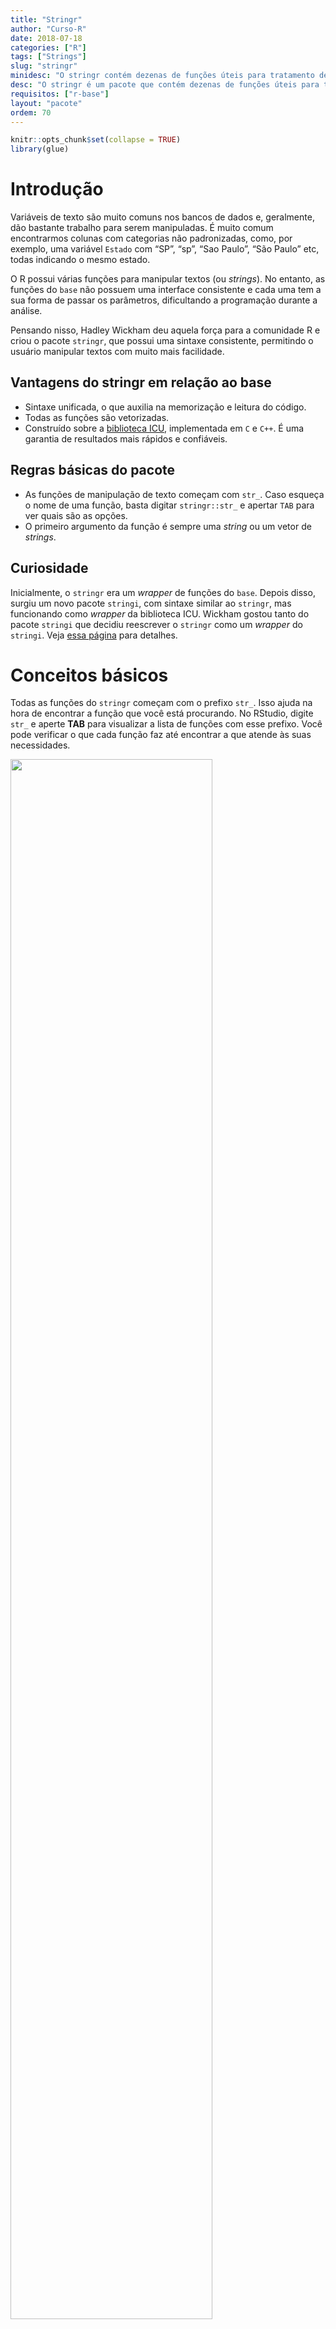 ```yaml
---
title: "Stringr"
author: "Curso-R"
date: 2018-07-18
categories: ["R"]
tags: ["Strings"]
slug: "stringr"
minidesc: "O stringr contém dezenas de funções úteis para tratamento de strings no R."
desc: "O stringr é um pacote que contém dezenas de funções úteis para tratamento de cadeia de caracteres no R. Sempre que precisar de algo relacionado a esse assunto, procure esse pacote."
requisitos: ["r-base"]
layout: "pacote"
ordem: 70
---
```


```r
knitr::opts_chunk$set(collapse = TRUE)
library(glue)
```

# Introdução

Variáveis de texto são muito comuns nos bancos de dados e, geralmente, dão bastante trabalho para serem manipuladas. É muito comum encontrarmos colunas com categorias não padronizadas, como, por exemplo, uma variável `Estado` com "SP", "sp", "Sao Paulo", "São Paulo" etc, todas indicando o mesmo estado.

O R possui várias funções para manipular textos (ou *strings*). No entanto, as funções do `base` não possuem uma interface consistente e cada uma tem a sua forma de passar os parâmetros, dificultando a programação durante a análise.

Pensando nisso, Hadley Wickham deu aquela força para a comunidade R e criou o pacote `stringr`, que possui uma sintaxe consistente, permitindo o usuário manipular textos com muito mais facilidade.

## Vantagens do stringr em relação ao base

- Sintaxe unificada, o que auxilia na memorização e leitura do código.
- Todas as funções são vetorizadas.
- Construído sobre a [biblioteca ICU](http://site.icu-project.org/), implementada em `C` e `C++`. É uma garantia de resultados mais rápidos e confiáveis.

## Regras básicas do pacote

- As funções de manipulação de texto começam com `str_`. Caso esqueça o nome de uma função, basta digitar `stringr::str_` e apertar `TAB` para ver quais são as opções.
- O primeiro argumento da função é sempre uma *string* ou um vetor de *strings*.

## Curiosidade

Inicialmente, o `stringr` era um *wrapper* de funções do `base`. Depois disso, 
surgiu um novo pacote `stringi`, com sintaxe similar ao `stringr`, mas funcionando como *wrapper* da biblioteca ICU. Wickham gostou tanto do pacote `stringi` 
que decidiu reescrever o `stringr` como um *wrapper* do `stringi`. 
Veja [essa página](https://github.com/tidyverse/stringr/blob/master/NEWS.md) para detalhes.

# Conceitos básicos

Todas as funções do `stringr` começam com o prefixo `str_`. Isso ajuda na hora de 
encontrar a função que você está procurando. No RStudio, digite `str_` e
aperte **TAB** para visualizar a lista de funções com esse prefixo. Você pode verificar o que cada função faz até encontrar a que atende às suas necessidades.

<img src="/material/stringr/figures/str_tab.png" style="width: 80%;">

Nesta seção, vamos utilizar as funções mais simples do `stringr`. Em seguida, vamos falar um pouco de regex e então veremos funções mais avançadas do pacote.

Antes de mais nada, instale e carregue o pacote `stringr`.

```r
install.packages("stringr")
```

```r
library(stringr)
```

## str_length

A função mais simples do `stringr()` é a função `str_length()`. Esta função recebe como argumento um vetor de *strings* e retorna o número de caracteres de cada *string*. Repare que o espaço `" "` é considerado um caracter.

```r
str_length("São Paulo")
str_length(c("São Paulo", "Rio de Janeiro", 
             "Rio Grande do Norte", "Acre"))

```

Note que `str_length()` é diferente de `length()`. O primeiro retorna o número de caracteres e o segundo retorna o comprimento do objeto. Isso fica mais claro no seguinte exemplo:

```r
s <- c("São Paulo", "Rio de Janeiro", 
       "Rio Grande do Norte", "Acre")

str_length(s)
length(s)
```

A função `str_length()` retornou um vetor com o número de caracteres de cada elemento do vetor `s`, enquanto `length()` retornou o comprimento do vetor `s`.

## str_to_upper, str_to_lower, str_to_title

Essas funções servem para modificar a caixa das letras. Veja alguns exemplos:

```r
s <- "Somos a curso-r"
str_to_lower(s)
str_to_upper(s)
str_to_title(s)
```

## str_trim

É muito comum encontrar textos que vêm com espaços a mais, principalmente de dados
provenientes de formulários em que cada usuário escreve da forma que prefere. Isso é um problema pois cria categorias diferentes para valores que deveriam ser iguais. Espaços antes e após o texto são especialmente chatos, pois pode ser difícil detectá-los.

```r
s <- c("M", "F", "F", " M", " F ", "M")
as.factor(s)
```

A função `str_trim()` ajuda removendo os espaços excedentes antes e depois da string.

```r
string_aparada <- str_trim(s)
as.factor(string_aparada)
```

## str_sub

Não é raro você precisar obter uma parte fixa de uma *string*, como, por exemplo, manipular textos da forma:

```r
s <- c("01-Feminino", "02-Masculino", "03-Indefinido")
```

Você pode querer apenas a parte final da string. Neste caso, pode usar a função `str_sub()`.

```r
str_sub(s, start = 4) # pegar do quarto até o último caractere
```

Também é possível obter apenas os números.

```r
str_sub(s, end = 2) # pegar apenas os dois primeiros caracteres
```

Em outros casos você precisa obter os últimos 2 caracteres.

```r
s <- c("Feminino-01", "Masculino-02", "Indefinido-03")
str_sub(s, end = -4)
str_sub(s, start = -2)
```

É possível usar os argumentos `start` e `end` conjuntamente.

```r
s <- c("__SP__", "__MG__", "__RJ__")
str_sub(s, 3, 4)
```

## str_c

Concatena *strings* em uma única string.

```r

string1 <- "O valor p é: "
string2 <- 0.03

str_c(string1, string2)     # Números serão transformados em caracteres.


# Pode misturar objetos com strings definidas diretamente na função.

string1 <- "Brigadeiro"
string2 <- "bom"
string3 <- "melhor"

str_c(string1, " é a prova de que não existe nada tão ", string2,
      " que não pode ficar ", string3, ".")

# A função é vetorizada.

string1 <- c("Brigadeiro", "A política brasileira")
string2 <- c("bom", "ruim")
string3 <- c("melhor", "pior")

str_c(string1, " é a prova de que não existe nada tão ", string2,
      " que não pode ficar ", string3, ".")

# Pode ser usada para "criar código". 

variaveis <- names(mtcars)
variaveis

variaveis_explicativas <- str_c(variaveis[-1], collapse = " + ")

formula <- str_c(variaveis[1], " ~ ", variaveis_explicativas)
formula
as.formula

# Modeloo linear (Off-topic)
fit <- lm(formula, data = mtcars)
summary(fit)
```

Essas são as funções mais simples do pacote `stringr` e não exigem nenhum conhecimento de **expressões regulares**. Note que nenhuma delas possui o parâmetro `pattern`. Você verá como especificar esse parâmetro nas próximas seções. 

# Expressões Regulares

Trabalhar com textos exige um certo conhecimento de [expressões regulares](https://pt.wikipedia.org/wiki/Express%C3%A3o_regular). As expressões regulares --- ou simplesmente **regex** --- permitem identificar conjuntos de caracteres, palavras e outros padrões por meio de uma sintaxe concisa. 

O `stringr` utiliza regex da forma descrita [neste documento](http://www.gagolewski.com/software/stringi/manual/?manpage=stringi-search-regex). A própria [definição](https://stat.ethz.ch/R-manual/R-devel/library/base/html/regex.html) de regex do R é um ótimo manual.

Vamos estudar expressões regulares por meio de exemplos e da função `str_detect()`. Ela retorna `TRUE` se uma *string* atende a uma expressão regular e `FALSE` caso contrário. Por exemplo:

```r
str_detect("sao paulo", pattern = "paulo$")
str_detect("sao paulo sp", pattern = "paulo$")
```

A regex/pattern "paulo\$" indica que o texto deve ser terminado em "paulo". Existem diversos caracteres auxiliares que vão auxiliar na manipulação dos textos, assim como o "\$". Importante: o valor passado para o argumento `pattern` de qualquer função do pacote `stringr` será entendido como uma regex.

A tabela abaixo mostra a aplicação de cinco regex em seis *strings* distintas.

- '^ban' reconhece apenas o que começa exatamente com "ban".
- 'b ?an' reconhece tudo que tenha "ban", com ou sem espaço entre o "b" e o "a".
- 'ban' reconhece tudo que tenha "ban", mas não ignora case.
- BAN' reconhece tudo que tenha "BAN", mas não ignora case.
- 'ban$' reconhece apenas o que termina exatamente em "ban"

```r
s <- c('ban', 'banana', 'abandonado', 'pranab anderson', 'BANANA', 
            'ele levou ban')

expressoes <- list(
  'ban', # reconhece tudo que tenha "ban", mas não ignora case
  'BAN', # reconhece tudo que tenha "BAN", mas não ignora case
  'ban$', # reconhece apenas o que termina exatamente em "ban"
  '^ban', # reconhece apenas o que começa exatamente com "ban"
  'b ?an' # reconhece tudo que tenha "ban", com ou sem espaço entre o "b" e o "a"
)
```


```r
library(purrr)
library(dplyr)
library(tidyr)
list(strings = s, expressoes = expressoes) %>%
  cross_d() %>%
  distinct() %>%
  mutate(detect = str_detect(s, expressoes)) %>%
  spread(expressoes, detect) %>%
  knitr::kable()
```

## Quantificadores

Os caracteres `+`, `*` e `{x,y}` indicam quantas vezes um padrão se repete:

- `ey+` significa `e` e depois `y` "**uma vez** ou mais". Por exemplo, reconhece `hey`, `heyy`, `a eyyy`, mas não reconhece `e`, `y` nem `yy`.
- `ey*` significa "**nenhuma vez** ou mais". Por exemplo, reconhece `hey`, `heyy`, `a eyyy` e `e`, mas não reconhece `y` nem `yy`.
- `ey{3}` significa "exatamente três vezes". Por exemplo, reconhece `eyyy` e `eyyyy`, mas não reconhece `eyy`.
- `ey{1,3}` significa "entre uma e três vezes".

Para aplicar um quantificador a um conjunto de caracteres, use parênteses. Por exemplo, `(ey )+` reconhece `ey ey `.

## Conjuntos

Colocando caracteres dentro de `[]`, reconhecemos quaisquer caracteres desse conjunto. Alguns exemplos práticos:

- `[Cc]asa` para reconhecer "casa" em maiúsculo ou minúsculo.
- `[0-9]` para reconhecer somente números. O mesmo vale para letras `[a-z]`, `[A-Z]`, `[a-zA-Z]` etc.
- O símbolo `^` dentro do colchete significa negação. Por exemplo, `[^0-9]` significa pegar tudo o que não é número.
- O símbolo `.` fora do colchete indica "qualquer caractere", mas dentro do colchete é apenas ponto.
- Use `[[:space:]]+` para reconhecer espaços e `[[:punct:]]+` para reconhecer pontuações.

## Miscelânea

- Use `abjutils::rm_accent()` para retirar os acentos de um texto.
- Use `|` para opções. Por exemplo, `desfavor|desprov` reconhece tanto "desfavorável" quanto "desprovido"
- O código `\n` pula linha, `\f` é final da página, `\t` é tab. Use `\` para transformar caracteres especiais em literais.
- Use as funções `tolower()` e `toupper()` para mudar o case de uma *string*. 

A lista de possibilidades com expressões regulares é extensa. 
Um bom lugar para testar o funcionamento das regex é o [regex101](https://regex101.com/).

# Funções avançadas

Agora que já vimos as funções básicas do `stringr` e aprendemos um pouco de regex, vamos às funções mais avançadas. Basicamente, essas funções buscarão `patterns` em um vetor de *strings* e farão alguma coisa quando encontrá-lo.

Como já vimos na sessão sobre regex, a função mais simples que possui o argumento
`pattern=` é a `str_detect()`.

## str_detect()` 

Retorna `TRUE` se a regex é compatível com a string e `FALSE` caso contrário.

```r
library(stringr)
str_detect("sao paulo", pattern = "paulo$")
str_detect("sao paulo sp", pattern = "paulo$")
```

## str_replace() e str_replace_all() 

Substituem um padrão (ou todos) encontrado para um outro padrão.

```r
titulos <- c("o arqueiro", "o andarilho", "o herege")

# remove a primeira vogal de cada string
str_replace(titulos, "[aeiou]", "") 

# substitui todas as vogais por "-"
str_replace_all(titulos, "[aeiou]", "-") 

s <- "--    ffffWda, --- unWvers--    e    tud-  maWs"

# substitui o primeiro f (ou f"s) por "v"
s <- str_replace(s, "f+", "v")
s

# substitui o primeiro hífen (ou hífens) por "A"
s <- str_replace(s, "-+", "A")
s

# substitui todos os hífens (um ou mais) por somente "o"
s <- str_replace_all(s, "-+", "o") 
s

# substitui "W" por "i"
s <- str_replace_all(s, "W", "i") 
s

# tirar espaços extras

s <- str_replace_all(s, " +", " ") 
s
```

Muitas vezes queremos remover alguns caracteres especiais de um texto, mas esses 
caracteres fazem parte de comandos de regex, por exemplo:

```r
s <- "1 + 2 + 5"
str_replace_all(s, "+", "-")
```

Essa forma retorna um erro, pois a função tenta montar uma regex. Você poderia 
tentar de outras formas, que não retornariam erro, mas também não retornariam o 
resultado esperado.

```r
str_replace_all(s, " + ", " - ")
```

Nesse caso, use a função `fixed()` para indicar que o parâmetro não é uma regex.

```r
str_replace_all(s, fixed("+"), "-")
```

## str_extract() e str_extract_all()

As funções `str_extract()` e `str_extract_all()` extraem padrões de uma *string*. Por exemplo:

```r
r_core_group <- c(
  'Douglas Bates', 'John Chambers', 'Peter Dalgaard',
  'Robert Gentleman', 'Kurt Hornik', 'Ross Ihaka', 'Tomas Kalibera',
  'Michael Lawrence', 'Friedrich Leisch', 'Uwe Ligges', '...'
)

sobrenomes <- str_extract(r_core_group, '[:alpha:]+$')
sobrenomes
```

## str_match() e str_match_all() 

As funções `str_match()` e `str_match_all()` extraem pedaços da *string* identificados pela regex. Caso queira extrair somente a parte identificada, use parênteses.

```r
# Exemplo de pergunta SOPt: http://pt.stackoverflow.com/q/150024/6036

presidentes <- c("da Fonseca, DeodoroDeodoro da Fonseca", 
"Peixoto, FlorianoFloriano Peixoto", "de Morais, PrudentePrudente de Morais", 
"Sales, CamposCampos Sales")

nomes_presidentes <- str_match(presidentes, '(.*), ([a-zA-Z]{1,})[A-Z]{1}')
nomes_presidentes
str_c(nomes_presidentes[,3], nomes_presidentes[,2], sep = ' ')
```

## str_split() e str_split_fixed()

Essas funções separam uma *string* em várias de acordo com um separador.

```r
string <- 'Durante um longo período de tempo o "R" foi escrito "P" como no alfabeto cirílico. O seu nome no alfabeto fenício era "rech". Seu significado era o de uma cabeça, representada pela adaptação do hieróglifo egípcio de uma cabeça. Transformou-se no "rô" dos gregos. Os romanos modificaram o rô acrescentando um pequeno traço para diferenciá-lo do no nosso P.'

str_split(string, fixed('.'))
```

O `str_split_fixed` faz o mesmo que `str_split()`, mas separa apenas `n` vezes.

```r
str_split_fixed(string, fixed('.'), 3)
```

## str_subset() 

A função `str_subset()` retorna somente as strings compatíveis com a regex.

```r
frases <- c('a roupa do rei', 'de roma', 'o rato roeu')
str_subset(frases, 'd[eo]')
```

É o mesmo que fazer subset usando a função `str_detect`.

```r
frases[str_detect(frases, "d[eo]")]
```

# Exercícios

**1.** O CPF é um número de 11 dígitos, por exemplo: 54491651884. No entanto para facilitar a visualização costumamos mostrá-lo com separadores a cada 3 casas: 544.916.518-84. Crie uma função que transforma um número de 11 dígitos em uma string com as separações, como um CPF.

--------------------------------------------------------------------------------

**2.** Transforme o vetor de *strings* abaixo em `"01 - Alto" "02 - Médio" "03 - Baixo"`.

```r
s <- c('Alto', 'Médio', 'Baixo')
```

--------------------------------------------------------------------------------

**3.** Crie uma regex que capture múltiplas versões da palavra 'casa'. Ela deve funcionar com as palavras 'Casa', 'CASA', 'CaSa', 'CAsa'. Teste-a usando a função `str_detect()`.

```r
s <- c('Casa', 'CASA', 'CaSa', 'CAsa')
```

--------------------------------------------------------------------------------

**4.** Imagine que a seguinte *string* é a parte final de uma URL.

* `/ac/rio-branco/xpto-xyz-1-0-1fds2396-5`

Transforme-a em "AC - Rio Branco" utilizando a função `str_split()`.

```r
url <- c('/ac/rio-branco/xpto-xyz-1-0-1fds2396-5')
```

--------------------------------------------------------------------------------

**5.** Crie uma função que retorna `TRUE` quando a string é um [palíndromo](https://pt.wikipedia.org/wiki/Pal%C3%ADndromo) e `FALSO` caso não seja.

--------------------------------------------------------------------------------

**6.** De acordo com as regras da língua portuguesa, antes de “p” ou “b” devemos usar a letra “m”. Em outras palavras, com outras consoantes, usamos a letra “N”. Suponha que você tem o seguinte texto com erros gramaticais:

```r
texto <- 'Nós chamamos os bonbeiros quando começou o incêmdio.'
```

Crie uma função para corrigi-lo. 

--------------------------------------------------------------------------------

**7.** Considere o seguinte texto

```r
txt <- "A função mais importante para leitura de dados no `lubridate` é a `ymd`. Essa função serve para ler qualquer data de uma `string` no formato `YYYY-MM-DD`. Essa função é útil pois funciona com qualquer separador entre os elementos da data e também porque temos uma função para cada formato (`mdy`, `dmy`, `dym`, `myd`, `ydm`)."
```

Extraia todas as combinações da função `ymd`, sem repetições.

--------------------------------------------------------------------------------

**8.** Considere as frases abaixo

```r
s <- c(
  'O produto é muito bom.',
  'O produto não é bom.',
  'O produto não é muito bom.',
  'O produto não é ruim.',
  'O produto não é não bom.'
)
```

Crie uma regra para identificar se o texto refere-se a um feedback positivo ou negativo sobre o produto (considere não bom = ruim e não ruim = bom). Retorne um vetor lógico que vale `TRUE` se o feedback é positivo e `FALSE` caso contrário.

# Respostas

<div class='admonition note'>
<p class='admonition-title'>
Nota
</p>
<p>
Não há apenas uma maneira de resolver os exercícios. Você pode encontrar soluções diferentes das nossas, algumas vezes mais eficientes, outras vezes menos. Quando estiver fazendo suas análises, tente buscar o equilíbrio entre eficiência e praticidade. Economizar 1 hora com a execução do código pode não valer a pena se você demorou 2 horas a mais para programá-lo.
</p>
</div>

--------------------------------------------------------------------------------

**1.** O CPF é um número de 11 dígitos, por exemplo: 54491651884. No entanto para facilitar a visualização costumamos mostrá-lo com separadores a cada 3 casas: 544.916.518-84. Crie uma função que transforma um número de 11 dígitos em uma string com as separações, como um CPF.

```r

# Sem regex

formata_CPF <- function(num) {
  
  if(str_count(num) != 11) {
    stop("Número inválido!")
  }
  
  # Concatemos cada parte do número, interpolando
  # com os pontos e o traço.
  
  s <- str_c(
    str_sub(num, start = 1, end = 3),
    ".",
    str_sub(num, start = 4, end = 6),
    ".",
    str_sub(num, start = 7, end = 9),
    "-",
    str_sub(num, start = 10, end = 11)
  )
  
}

# Com regex

formata_CPF <- function(num) {
  
  if(str_count(num) != 11) {
    stop("Número inválido!")
  }
  
  str_replace(string = num, 
              pattern = "([0-9]{3})([0-9]{3})([0-9]{3})", 
              replacement = "\\1.\\2.\\3-")
}

```

A função `str_replace()` faz o seguinte:

- O `pattern=` procurará um padrão de 9 números:
    - O primeiro `([0-9]{3})` pega os três primeiros números.
    - O segundo `([0-9]{3})` pega os três próximos números (quarto ao sexto).
    - O terceiro `([0-9]{3})` pega os três números seguintes (sétimo ao nono).
- O `replacement=` substituirá esses 9 números pela *string* formada por:
    - `\\1`, a expressão dada pelo primeiro parêntese do `pattern=`, isto é, os três primeiros números.
    - `.`, o primeiro ponto.
    - `\\2`,  a expressão dada pelo segundo parêntese do `pattern=`, isto é, os três próximos números (quarto ao sexto).
    - `.`, o segundo ponto.
    - `\\3`, a expressão dada pelo terceiro parêntese do `pattern=`, isto é, os três números seguintes (sétimo ao nono).
    - `-`, o traço.
    
--------------------------------------------------------------------------------

**2.** Transforme o vetor de *strings* abaixo em `"01 - Alto" "02 - Médio" "03 - Baixo"`.

```r
s <- c('Alto', 'Médio', 'Baixo')

# Usando str_c()

str_c("0", 1:length(s), " - ", s, sep = "")

# Usando o pacote glue

glue("0{1:length(s)} - {s}")

```
Para mais informações sobre o pacote `glue`, confira [este post](http://curso-r.com/blog/2017/04/17/2017-04-08-glue/).

--------------------------------------------------------------------------------

**3.** Crie uma regex que capture múltiplas versões da palavra 'casa'. Ela deve funcionar com as palavras 'Casa', 'CASA', 'CaSa', 'CAsa'. Teste-a usando a função `str_detect()`.

```r
s <- c('Casa', 'CASA', 'CaSa', 'CAsa')

str_detect(s, "[CcAaSsAa]")
str_detect(s, "[Cc][Aa][Ss][Aa]")
```

--------------------------------------------------------------------------------

**4.** Imagine que a seguinte *string* é a parte final de uma URL.

* `/ac/rio-branco/xpto-xyz-1-0-1fds2396-5`

Transforme-a em "AC - Rio Branco" utilizando a função `str_split()`.

```r
url <- c('/ac/rio-branco/xpto-xyz-1-0-1fds2396-5')

UF <- url %>%
  str_split("[/]", simplify = TRUE) %>% 
  .[1,2] %>% 
  str_to_upper()

cidade <- url %>% 
  str_split("[/]", simplify = TRUE) %>% 
  .[1,3] %>% 
  str_replace("-", " ") %>% 
  str_to_title()

str_c(UF, " - ", cidade)
  
```

--------------------------------------------------------------------------------

**5.** Crie uma função que retorna `TRUE` quando a string é um [palíndromo](https://pt.wikipedia.org/wiki/Pal%C3%ADndromo) e `FALSO` caso não seja.

```r
# Solução 1: usando a função rev() para inverter uma string fragmentada

testa_palindromo <- function(s) {
  
  s %>%
    str_split("", simplify = T) %>% 
    rev %>% 
    str_c(collapse = "") %>% 
    str_detect(s)
  
}

testa_palindromo("ana")
testa_palindromo("bananas")
testa_palindromo("socorrammesubinoonibusemmarrocos")


# Solução 2: usando a função str_reverse() do pacote stringi,
# que já inverte a string diretamente.

testa_palindromo <- function(s) {
  
  s %>% 
    stringi::stri_reverse() %>% 
    str_detect(s)
  
}

testa_palindromo("ana")
testa_palindromo("bananas")
testa_palindromo("socorrammesubinoonibusemmarrocos")
``` 


--------------------------------------------------------------------------------

**6.** De acordo com as regras da língua portuguesa, antes de “p” ou “b” devemos usar a letra “m”. Em outras palavras, com outras consoantes, usamos a letra “N”. Suponha que você tem o seguinte texto com erros gramaticais:

```r
s <- 'Nós chamamos os bonbeiros quando começou o incêmdio.'
```

Crie uma função para corrigi-lo.

```r
# Função que funciona para o exemplo

corrige_mn <- function(s) {
  
  s %>% 
    str_replace("nb", "mb") %>% 
    str_replace("md", "nd")
  
}

corrige_mn(s)

# Função que funciona no caso geral

corrige_mn <- function(s) {
  
  s %>% 
    str_replace_all("m([^aeioubp[[:space:]]+])", "n\\1") %>%  
    str_replace_all("n([pb])", "m\\1")
  
}

corrige_mn(s)
```

O padrão `[^aeioubp[[:space:]]+]` significa "tudo menos vogais, b, p ou espaços". O `\\1` devolve o padrão encontrado pelo primeiro parêntese do argumento `patern=`.

--------------------------------------------------------------------------------

**7.** Considere o seguinte texto

```r
s <- "A função mais importante para leitura de dados no `lubridate` é a `ymd`. Essa função serve para ler qualquer data de uma `string` no formato `YYYY-MM-DD`. Essa função é útil pois funciona com qualquer separador entre os elementos da data e também porque temos uma função para cada formato (`ymd`, `mdy`, `dmy`, `dym`, `myd`, `ydm`)."
```

Extraia todas as combinações da função `ymd`, sem repetições.

```r
str_extract_all(s, "[ymd]{3}") %>% 
  as_vector() %>% 
  unique
```


--------------------------------------------------------------------------------

**8.** Considere as frases abaixo

```r
s <- c(
  'O produto é bom.',
  'O produto não é bom.',
  'O produto não é muito bom.',
  'O produto é muito bom',
  'O produto não é ruim.',
  'O produto não é não ruim.',
  'O produto não é não bom.'
)
```

Crie uma regra para identificar se o texto refere-se a um feedback positivo ou negativo sobre o produto (considere não bom = ruim e não ruim = bom). Retorne um vetor lógico que vale `TRUE` se o feedback for positivo e `FALSE` caso contrário.

```r
feedback <- function(s) {
  
  s %>% 
    str_replace("não bom", "ruim") %>%
    str_replace("não ruim", "bom") %>% 
    str_replace("muito ", "") %>% 
    str_detect("(.*) produto é bom|(.*) não é ruim")
  
}

feedback(s)

```